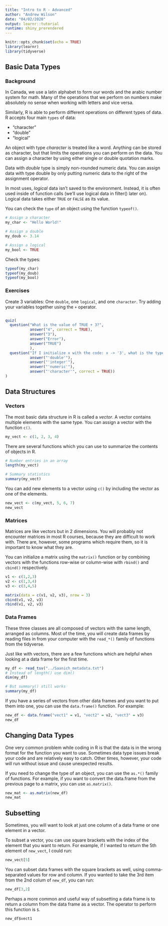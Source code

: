 ```yaml
---
title: "Intro to R - Advanced"
author: "Andrew Wilson"
date: "04/02/2020"
output: learnr::tutorial
runtime: shiny_prerendered
---
```


```r
knitr::opts_chunk$set(echo = TRUE)
library(learnr)
library(tidyverse)
```

## Basic Data Types

### Background
In Canada, we use a latin alphabet to form our words and the arabic number system for math. Many of the operations that we perform on numbers make absolutely no sense when working with letters and vice versa.

Similarly, R is able to perform different operations on different types of data. R accepts four main `types` of data:

  * "character" 
  * "double"
  * "logical"
  
An object with type *character* is treated like a word. Anything can be stored as character, but that limits the operations you can perform on the data. You can assign a character by using either single or double quotation marks.

Data with *double* type is simply non-rounded numeric data. You can assign data with type double by only putting numeric data to the right of the assignment operator.

In most uses, *logical* data isn't saved to the environment. Instead, it is often used inside of function calls (we'll use logical data in filter() later on). Logical data takes either `TRUE` or `FALSE` as its value. 
  
You can check the `type` of an object using the function `typeof()`.
```r
# Assign a character
my_char <- "Hello World!"

# Assign a double
my_doub <- 3.14

# Assign a logical
my_bool <- TRUE
```
Check the types:
```r
typeof(my_char)
typeof(my_doub)
typeof(my_bool)
```

### Exercises

Create 3 variables: One `double`, one `logical`, and one `character`. Try adding your variables together using the `+` operator.
```r


```

```r
quiz(
  question("What is the value of TRUE + 3?",
           answer("4", correct = TRUE),
           answer("3"),
           answer("Error"),
           answer("TRUE")
           ),
  question("If I initialize x with the code: x -> '3', what is the type of x?",
           answer("'double'"),
           answer("'integer'"),
           answer("'numeric'"),
           answer("'character'", correct = TRUE))
)
```

## Data Structures

### Vectors 
The most basic data structure in R is called a *vector*. A vector contains multiple elements with the same type. You can assign a vector with the function `c()`.

```r
my_vect <- c(1, 2, 3, 4)
```

There are several functions which you can use to summarize the contents of objects in R.
```r
# Number entries in an array
length(my_vect)

# Summary statistics
summary(my_vect)
```

You can add new elements to a vector using `c()` by including the vector as one of the elements.
```r
new_vect <- c(my_vect, 5, 6, 7)
new_vect
```
### Matrices
Matrices are like vectors but in 2 dimensions. You will probably not encounter matrices in most R courses, because they are difficult to work with. There are, however, some programs which require them, so it is important to know what they are.

You can initialize a matrix using the `matrix()` function or by combining vectors with the functions row-wise or column-wise with `rbind()` and `cbind()` respectively.

```r
v1 <- c(1,2,3)
v2 <- c(1,3,4)
v3 <- c(3,4,5)

matrix(data = c(v1, v2, v3), nrow = 3)
cbind(v1, v2, v3)
rbind(v1, v2, v3)
```

### Data Frames
These three classes are all composed of vectors with the same length, arranged as columns. Most of the time, you will create data frames by reading files in from your computer with the `read_*()` family of functions from the tidyverse.

Just like with vectors, there are a few functions which are helpful when looking at a data frame for the first time. 

```r
my_df <- read_tsv("../Saanich_metadata.txt")
# Instead of length() use dim()
dim(my_df)

# But summary() still works
summary(my_df)
```


If you have a series of vectors from other data frames and you want to put them into one, you can use the `data.frame()` function. For example:

```r
new_df <- data.frame("vect1" = v1, "vect2" = v2, "vect3" = v3)
new_df
```


## Changing Data Types
One very common problem while coding in R is that the data is in the wrong format for the function you want to use. Sometimes data type issues break your code and are relatively easy to catch. Other times, however, your code will run without issue and cause unexpected results. 

If you need to change the type of an object, you can use the `as.*()` family of functions. For example, if you want to convert the data.frame from the previous page to a matrix, you can use `as.matrix()`.

```r
new_mat <- as.matrix(new_df)
new_mat
```

## Subsetting
Sometimes, you will want to look at just one column of a data frame or one element in a vector. 

To subset a vector, you can use square brackets with the index of the element that you want to return. For example, if I wanted to return the 5th element of `new_vect`, I could run:

```r
new_vect[5]
```

You can subset data frames with the square brackets as well, using comma-separated values for row and column. If you wanted to take the 3rd item from the 2nd colum of `new_df`, you can run:
```r
new_df[3,2]
```

Perhaps a more common and useful way of subsetting a data frame is to return a column from the data frame as a vector. The operator to perform this function is `$`.
```r_subsetting_df_2
new_df$vect1
```